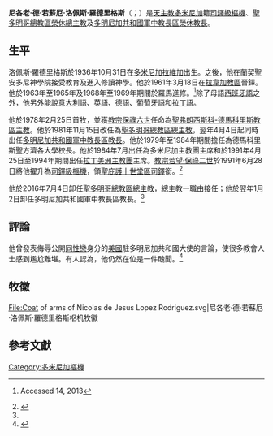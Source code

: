 {{Blpsources|time=2020-01-05T14:46:56+00:00}}
{{Spanish name|洛佩斯|羅德里格斯}}
{{NoteTA
|T=zh-hant:尼各老·德·若蘇厄·洛佩斯·羅德里格斯; zh-hans:尼各老·德·若苏厄·洛佩斯·罗德里格斯; zh-hk:尼各老·德·若蘇厄·洛佩斯·羅德里格斯; zh-tw:尼閣·德·若蘇厄·洛佩斯·羅德里格斯;
|G1=地名
|1=zh-hant:尼各老; zh-hans:尼各老; zh-hk:尼各老; zh-tw:尼閣;
}}
{{Infobox Christian leader
| type             = cardinal
| honorific-prefix =
| name             = 尼各老·德·若蘇厄·洛佩斯·羅德里格斯<br />Nicolás de Jesús López Rodríguez
| honorific-suffix = 
| title            = [[天主教圣多明各总教区|天主教聖多明哥總教區榮休總主教]]<br />[[天主教多明尼加共和國軍中教長區|天主教多明尼加共和國軍中教長區榮休教長]]
| image            = Cardenal Nicolás de Jesús López - Pascua 2013 - 4.jpg
| image_size       = 
| church           = 
| archdiocese      = [[天主教圣多明各总教区|聖多明哥]]
| province         = 聖多明哥
| metropolis       = 
| elected          = 
| appointed        = 1981年11月15日（聖多明哥總教區總主教）<br />1982年4月4日（多明尼加共和國軍中教長區教長）
| term             = 
| term_end         = 2016年7月4日（聖多明哥總教區總主教）<br />2017年1月2日（多明尼加共和國軍中教長區教長）
| predecessor      = {{link-en|歐克塔維奧·貝拉斯-羅哈斯|Octavio Beras Rojas|歐克塔維奧·安多尼·貝拉斯-羅哈斯}}（聖多明哥總教區總主教）
| opposed          = 
| successor        = {{link-en|方濟各·歐索里亞-阿科斯塔|Francisco Ozoria Acosta}}（聖多明哥總教區總主教）
| other_post       = [[聖庇護十世堂|聖庇護十世堂區司鐸]]（1991年至今）
<!---------- Orders ---------->
| ordination       = 1961年3月18日
| ordained_by      = {{link-es|方濟各·帕納爾-拉米雷斯|Francisco Panal Ramírez}}
| consecration     = 1978年2月25日
| consecrated_by   = 歐克塔維奧·安多尼·貝拉斯-羅哈斯
| cardinal         = 1991年6月28日
| created_cardinal_by = [[教宗若望·保祿二世|教宗若望·保祿二世]]
| rank             = [[樞機|司鐸級樞機]]
<!---------- Personal details ---------->
| birth_name       = 
| birth_date       = {{birth date and age|df=yes|1936|10|31}}
| birth_place      = [[多米尼加|多米尼加]][[拉維加|拉維加]]
| death_date       = 
| nationality      = [[多米尼加人|多米尼加]]
| religion         = 天主教
| profession       = 
| previous_post    = [[天主教聖弗朗西斯科-德馬科里斯教區|聖弗朗西斯科-德馬科里斯教區主教]]（1978年－1981年）<br />多明尼加共和國軍中教長區教長（1982年－2017年）
| alma_mater       = 
| motto            = Fortes in fide
| signature        = Signature_Cardinal_Lopez_Rodriguez.svg
| signature_alt    = 
| coat_of_arms     = Coat of arms of Nicolas de Jesus Lopez Rodriguez.svg
| coat_of_arms_alt = 
}}
'''尼各老·德·若蘇厄·洛佩斯·羅德里格斯'''（{{lang-es|Nicolás de Jesús López Rodríguez}}；{{bd|1936年|10月31日|catIdx= Nicolás de Jesús López Rodríguez}}）是[[天主教|天主教]][[多米尼加|多米尼加]]籍[[樞機|司鐸級樞機]]、[[天主教圣多明各总教区|聖多明哥總教區榮休總主教]]及[[天主教多明尼加共和國軍中教長區|多明尼加共和國軍中教長區榮休教長]]。

==生平==
洛佩斯·羅德里格斯於1936年10月31日在[[多米尼加|多米尼加]][[拉維加|拉維加]]出生。之後，他在蘭契聖安多尼神學院接受教育及進入{{clarify|羅馬00}}修讀神學。他於1961年3月18日在[[天主教拉韋加教區|拉韋加教區]]晉鐸。他於1963年至1965年及1968年至1969年期間於羅馬進修。<ref>{{cite web |url=http://rsta.pucmm.edu.do/biblioteca/cardenal/primer.htm |title=存档副本 |accessdate=2013-08-14 |deadurl=yes |archiveurl=https://web.archive.org/web/20130925232625/http://rsta.pucmm.edu.do/biblioteca/cardenal/primer.htm |archivedate=2013-09-25 }} Accessed 14, 2013</ref>除了母語[[西班牙語|西班牙語]]之外，他另外能說[[意大利語|意大利語]]、[[英語|英語]]、[[德語|德語]]、[[葡萄牙語|葡萄牙語]]和[[拉丁語|拉丁語]]。

他於1978年2月25日首牧，並獲[[教宗保祿六世|教宗保祿六世]]任命為[[天主教聖弗朗西斯科-德馬科里斯教區|聖弗朗西斯科-德馬科里斯教區主教]]。他於1981年11月15日改任為[[天主教圣多明各总教区|聖多明哥總教區總主教]]，翌年4月4日起同時出任[[天主教多明尼加共和國軍中教長區|多明尼加共和國軍中教長區教長]]。他於1979年至1984年期間擔任為德馬科里斯聖方濟各大學校長。他於1984年7月出任為多米尼加主教團主席和於1991年4月25日至1994年期間出任[[拉丁美洲主教團|拉丁美洲主教團]]主席。[[教宗若望·保祿二世|教宗若望·保祿二世]]於1991年6月28日將他擢升為[[樞機|司鐸級樞機]]，領[[聖庇護十世堂|聖庇護十世堂區司鐸]]銜。<ref name="Miranda19910628">{{cite web |last1=Miranda |first1=Salvador |title=Consistory of June 28, 1991 (V) |url=https://webdept.fiu.edu/~mirandas/bios1991.htm |publisher=Florida International University |accessdate=2020-01-05 |archiveurl=https://web.archive.org/web/20200105135414/https://webdept.fiu.edu/~mirandas/bios1991.htm |archivedate=2020-01-05 |language=en}}</ref>

他於2016年7月4日卸任[[天主教聖多明哥總教區|聖多明哥總教區總主教]]，總主教一職由{{link-en|方濟各·歐索里亞-阿科斯塔|Francisco Ozoria Acosta}}接任；他於翌年1月2日卸任多明尼加共和國軍中教長區教長。<ref name="Miranda19910628" />

==評論==
他曾發表侮辱公開[[同性戀|同性戀]]身分的[[美國|美國]]駐多明尼加共和國大使的言論，使很多教會人士感到尷尬難堪。有人認為，他仍然在位是一件醜聞。<ref>{{cite web|url=http://china.ucanews.com/2016/05/06/%E6%95%99%E5%AE%97%E7%82%BA%E5%8F%A4%E5%B7%B4%E4%BB%BB%E5%91%BD%E6%96%B0%E7%B8%BD%E4%B8%BB%E6%95%99%EF%BC%8C%E6%98%AF%E4%B8%80%E7%B3%BB%E5%88%97%E9%87%8D%E8%A6%81%E4%BB%BB%E5%91%BD%E7%9A%84%E7%AC%AC/|title=教宗為古巴任命新總主教，是一系列重要任命的第一步|work=[[天主教亞洲通訊社|天主教亞洲通訊社]]|access-date=2016-05-09|archive-url=https://web.archive.org/web/20160515193259/http://china.ucanews.com/2016/05/06/%E6%95%99%E5%AE%97%E7%82%BA%E5%8F%A4%E5%B7%B4%E4%BB%BB%E5%91%BD%E6%96%B0%E7%B8%BD%E4%B8%BB%E6%95%99%EF%BC%8C%E6%98%AF%E4%B8%80%E7%B3%BB%E5%88%97%E9%87%8D%E8%A6%81%E4%BB%BB%E5%91%BD%E7%9A%84%E7%AC%AC/|archive-date=2016-05-15|dead-url=yes}}</ref>

== 牧徽 ==
<gallery>
File:Coat of arms of Nicolas de Jesus Lopez Rodriguez.svg|尼各老·德·若蘇厄·洛佩斯·羅德里格斯枢机牧徽
</gallery>

==參考文獻==
{{reflist}}

{{樞機團}}
{{Authority control}}

[[Category:多米尼加樞機|Category:多米尼加樞機]]
